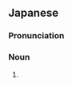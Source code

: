 ==Japanese==
{{ja-kanjitab|こん|yomi=o|にゃく}}

===Pronunciation===
{{ja-pron|acc=3|acc2=4|こんにゃく|y=go}}

===Noun===
{{ja-noun|こんにゃく|コンニャク}}

# {{alternative spelling of|蒟蒻|lang=ja}}